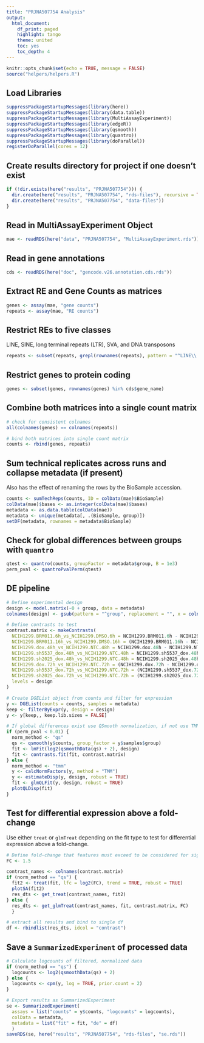 ```yaml
---
title: "PRJNA507754 Analysis"
output:
  html_document:
    df_print: paged
    highlight: tango
    theme: united
    toc: yes
    toc_depth: 4
---
```


```r
knitr::opts_chunk$set(echo = TRUE, message = FALSE)
source("helpers/helpers.R")
```

## Load Libraries

```r
suppressPackageStartupMessages(library(here))
suppressPackageStartupMessages(library(data.table))
suppressPackageStartupMessages(library(MultiAssayExperiment))
suppressPackageStartupMessages(library(edgeR))
suppressPackageStartupMessages(library(qsmooth))
suppressPackageStartupMessages(library(quantro))
suppressPackageStartupMessages(library(doParallel))
registerDoParallel(cores = 12)
```

## Create results directory for project if one doesn't exist

```r
if (!dir.exists(here("results", "PRJNA507754"))) {
  dir.create(here("results", "PRJNA507754", "rds-files"), recursive = TRUE)
  dir.create(here("results", "PRJNA507754", "data-files"))
}
```

## Read in MultiAssayExperiment Object

```r
mae <- readRDS(here("data", "PRJNA507754", "MultiAssayExperiment.rds"))
```

## Read in gene annotations

```r
cds <- readRDS(here("doc", "gencode.v26.annotation.cds.rds"))
```

## Extract RE and Gene Counts as matrices

```r
genes <- assay(mae, "gene counts")
repeats <- assay(mae, "RE counts")
```

## Restrict REs to five classes

LINE, SINE, long terminal repeats (LTR), SVA, and DNA transposons

```r
repeats <- subset(repeats, grepl(rownames(repeats), pattern = "^LINE\\.|^SINE\\.|^LTR\\.|.*\\.SVA\\..*|^DNA\\."))
```

## Restrict genes to protein coding

```r
genes <- subset(genes, rownames(genes) %in% cds$gene_name)
```

## Combine both matrices into a single count matrix

```r
# check for consistent colnames
all(colnames(genes) == colnames(repeats))

# bind both matrices into single count matrix
counts <- rbind(genes, repeats)
```

## Sum technical replicates across runs and collapse metadata (if present)

Also has the effect of renaming the rows by the BioSample accession.

```r
counts <- sumTechReps(counts, ID = colData(mae)$BioSample)
colData(mae)$bases <- as.integer(colData(mae)$bases)
metadata <- as.data.table(colData(mae))
metadata <- unique(metadata[, .(BioSample, group)])
setDF(metadata, rownames = metadata$BioSample)
```

## Check for global differences between groups with `quantro`

```r
qtest <- quantro(counts, groupFactor = metadata$group, B = 1e3)
perm_pval <- quantroPvalPerm(qtest)
```

## DE pipeline

```r
# Define experimental design
design <- model.matrix(~0 + group, data = metadata)
colnames(design) <- gsub(pattern = "^group", replacement = "", x = colnames(design))

# Define contrasts to test
contrast.matrix <- makeContrasts(
  NCIH1299.BRM011.6h_vs_NCIH1299.DMSO.6h = NCIH1299.BRM011.6h - NCIH1299.DMSO.6h,
  NCIH1299.BRM011.16h_vs_NCIH1299.DMSO.16h = (NCIH1299.BRM011.16h - NCIH1299.BRM011.6h) - (NCIH1299.DMSO.16h - NCIH1299.DMSO.6h),
  NCIH1299.dox.48h_vs_NCIH1299.NTC.48h = NCIH1299.dox.48h - NCIH1299.NTC.48h,
  NCIH1299.sh5537_dox.48h_vs_NCIH1299.NTC.48h = NCIH1299.sh5537_dox.48h - NCIH1299.NTC.48h,
  NCIH1299.sh2025_dox.48h_vs_NCIH1299.NTC.48h = NCIH1299.sh2025_dox.48h - NCIH1299.NTC.48h,
  NCIH1299.dox.72h_vs_NCIH1299.NTC.72h = (NCIH1299.dox.72h - NCIH1299.dox.48h) - (NCIH1299.NTC.72h - NCIH1299.NTC.48h),
  NCIH1299.sh5537_dox.72h_vs_NCIH1299.NTC.72h = (NCIH1299.sh5537_dox.72h - NCIH1299.sh5537_dox.48h) - (NCIH1299.NTC.72h - NCIH1299.NTC.48h),
  NCIH1299.sh2025_dox.72h_vs_NCIH1299.NTC.72h = (NCIH1299.sh2025_dox.72h - NCIH1299.sh2025_dox.48h) - (NCIH1299.NTC.72h - NCIH1299.NTC.48h),
  levels = design
)

# Create DGEList object from counts and filter for expression
y <- DGEList(counts = counts, samples = metadata)
keep <- filterByExpr(y, design = design)
y <- y[keep,, keep.lib.sizes = FALSE]

# If global differences exist use QSmooth normalization, if not use TMM
if (perm_pval < 0.01) {
  norm_method <- "qs"
  qs <- qsmooth(y$counts, group_factor = y$samples$group)
  fit <- lmFit(log2(qsmoothData(qs) + 2), design)
  fit <- contrasts.fit(fit, contrast.matrix)
} else {
  norm_method <- "tmm"
  y <- calcNormFactors(y, method = "TMM")
  y <- estimateDisp(y, design, robust = TRUE)
  fit <- glmQLFit(y, design, robust = TRUE)
  plotQLDisp(fit)
}
```

## Test for differential expression above a fold-change

Use either `treat` or `glmTreat` depending on the fit type to test for 
differential expression above a fold-change.

```r
# Define fold-change that features must exceed to be considered for significance
FC <- 1.5

contrast_names <- colnames(contrast.matrix)
if (norm_method == "qs") {
  fit2 <- treat(fit, lfc = log2(FC), trend = TRUE, robust = TRUE)
  plotSA(fit2)
  res_dts <- get_treat(contrast_names, fit2)
} else {
  res_dts <- get_glmTreat(contrast_names, fit, contrast.matrix, FC)
  }

# extract all results and bind to single df
df <- rbindlist(res_dts, idcol = "contrast")
```

## Save a `SummarizedExperiment` of processed data

```r
# Calculate logcounts of filtered, normalized data
if (norm_method == "qs") {
  logcounts <- log2(qsmoothData(qs) + 2)
} else {
  logcounts <- cpm(y, log = TRUE, prior.count = 2)
}

# Export results as SummarizedExperiment
se <- SummarizedExperiment(
  assays = list("counts" = y$counts, "logcounts" = logcounts),
  colData = metadata,
  metadata = list("fit" = fit, "de" = df)
  )
saveRDS(se, here("results", "PRJNA507754", "rds-files", "se.rds"))
```

